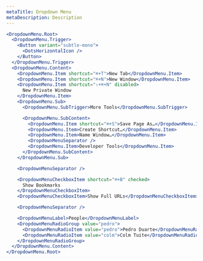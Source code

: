 ```yaml
---
metaTitle: Dropdown Menu
metaDescription: Description
---
```


```jsx live=true
<DropdownMenu.Root>
  <DropdownMenu.Trigger>
    <Button variant="subtle-mono">
      <DotsHorizontalIcon />
    </Button>
  </DropdownMenu.Trigger>
  <DropdownMenu.Content>
    <DropdownMenu.Item shortcut="⌘+T">New Tab</DropdownMenu.Item>
    <DropdownMenu.Item shortcut="⌘+N">New Window</DropdownMenu.Item>
    <DropdownMenu.Item shortcut="⇧+⌘+N" disabled>
      New Private Window
    </DropdownMenu.Item>
    <DropdownMenu.Sub>
      <DropdownMenu.SubTrigger>More Tools</DropdownMenu.SubTrigger>

      <DropdownMenu.SubContent>
        <DropdownMenu.Item shortcut="⌘+S">Save Page As…</DropdownMenu.Item>
        <DropdownMenu.Item>Create Shortcut…</DropdownMenu.Item>
        <DropdownMenu.Item>Name Window…</DropdownMenu.Item>
        <DropdownMenuSeparator />
        <DropdownMenu.Item>Developer Tools</DropdownMenu.Item>
      </DropdownMenu.SubContent>
    </DropdownMenu.Sub>

    <DropdownMenuSeparator />

    <DropdownMenuCheckboxItem shortcut="⌘+B" checked>
      Show Bookmarks
    </DropdownMenuCheckboxItem>
    <DropdownMenuCheckboxItem>Show Full URLs</DropdownMenuCheckboxItem>

    <DropdownMenuSeparator />

    <DropdownMenuLabel>People</DropdownMenuLabel>
    <DropdownMenuRadioGroup value="pedro">
      <DropdownMenuRadioItem value="pedro">Pedro Duarte</DropdownMenuRadioItem>
      <DropdownMenuRadioItem value="colm">Colm Tuite</DropdownMenuRadioItem>
    </DropdownMenuRadioGroup>
  </DropdownMenu.Content>
</DropdownMenu.Root>
```
